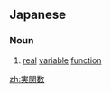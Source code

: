 ==Japanese==
{{ja-kanjitab|じつ|かん|すう|yomi=on}}

===Noun===
{{ja-noun|じつかんすう}}
# [[real]] [[variable]] [[function]]

[[zh:実関数]]